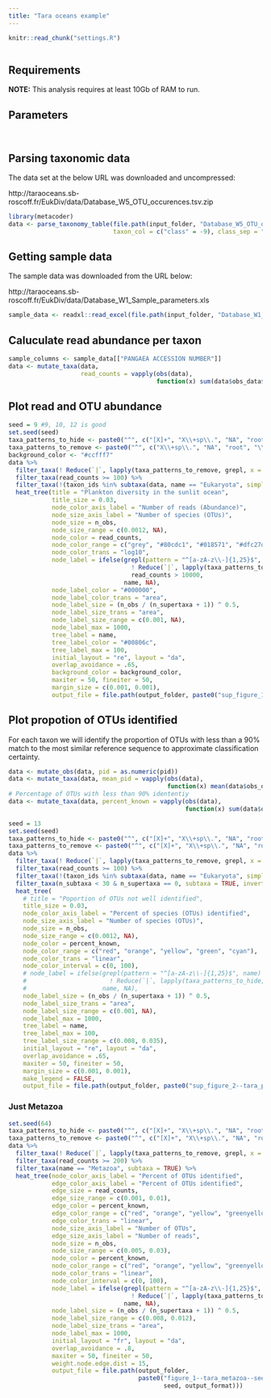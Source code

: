 ```yaml
---
title: "Tara oceans example"
---
```



```r
knitr::read_chunk("settings.R")
```

```r
```

## Requirements 

**NOTE:** This analysis requires at least 10Gb of RAM to run. 

## Parameters

```r
```

```r
```


## Parsing taxonomic data

The data set at the below URL was downloaded and uncompressed:

http://taraoceans.sb-roscoff.fr/EukDiv/data/Database_W5_OTU_occurences.tsv.zip

```r
library(metacoder)
data <- parse_taxonomy_table(file.path(input_folder, "Database_W5_OTU_occurences.tsv"), 
                             taxon_col = c("class" = -9), class_sep = "\\|")
```


## Getting sample data

The sample data was downloaded from the URL below:

http://taraoceans.sb-roscoff.fr/EukDiv/data/Database_W1_Sample_parameters.xls

```r
sample_data <- readxl::read_excel(file.path(input_folder, "Database_W1_Sample_parameters.xls"))
```


## Caluculate read abundance per taxon

```r
sample_columns <- sample_data[["PANGAEA ACCESSION NUMBER"]]
data <- mutate_taxa(data,
                    read_counts = vapply(obs(data),
                                         function(x) sum(data$obs_data$totab[x]), numeric(1)))
```


## Plot read and OTU abundance

```r
seed = 9 #9, 10, 12 is good
set.seed(seed)
taxa_patterns_to_hide <- paste0("^", c("[X]+", "X\\+sp\\.", "NA", "root", "\\*", "sp\\.", "sp"), "$")
taxa_patterns_to_remove <- paste0("^", c("X\\+sp\\.", "NA", "root", "\\*", "sp\\.", "sp"), "$")
background_color <- "#ccfff7"
data %>%
  filter_taxa(! Reduce(`|`, lapply(taxa_patterns_to_remove, grepl, x = name))) %>%
  filter_taxa(read_counts >= 100) %>%
  filter_taxa(!(taxon_ids %in% subtaxa(data, name == "Eukaryota", simplify = TRUE, include_input = TRUE) & n_supertaxa <= 1)) %>%
  heat_tree(title = "Plankton diversity in the sunlit ocean",
            title_size = 0.03,
            node_color_axis_label = "Number of reads (Abundance)",
            node_size_axis_label = "Number of species (OTUs)",
            node_size = n_obs,
            node_size_range = c(0.0012, NA),
            node_color = read_counts,
            node_color_range = c("grey", "#80cdc1", "#018571", "#dfc27d", "#a6611a"),
            node_color_trans = "log10",
            node_label = ifelse(grepl(pattern = "^[a-zA-z\\-]{1,25}$", name) &
                                  ! Reduce(`|`, lapply(taxa_patterns_to_hide, grepl, x = name)) &
                                  read_counts > 10000,
                                name, NA),
            node_label_color = "#000000",
            node_label_color_trans = "area",
            node_label_size = (n_obs / (n_supertaxa + 1)) ^ 0.5,
            node_label_size_trans = "area",
            node_label_size_range = c(0.001, NA),
            node_label_max = 1000,
            tree_label = name,
            tree_label_color = "#00806c",
            tree_label_max = 100,
            initial_layout = "re", layout = "da",
            overlap_avoidance = .65,
            background_color = background_color,
            maxiter = 50, fineiter = 50,
            margin_size = c(0.001, 0.001),
            output_file = file.path(output_folder, paste0("sup_figure_1--tara_all_plankton_diversity",  output_format)))
```


## Plot propotion of OTUs identified 

For each taxon we will identify the proportion of OTUs with less than a 90% match to the most similar reference sequence to approximate classification certainty. 

```r
data <- mutate_obs(data, pid = as.numeric(pid))
data <- mutate_taxa(data, mean_pid = vapply(obs(data),
                                            function(x) mean(data$obs_data$pid[x], na.rm = TRUE), numeric(1)))
# Percentage of OTUs with less than 90% idententiy
data <- mutate_taxa(data, percent_known = vapply(obs(data),
                                                 function(x) sum(data$obs_data$pid[x] >= 90, na.rm = TRUE) / length(x) * 100, numeric(1)))
```

```r
seed = 13
set.seed(seed)
taxa_patterns_to_hide <- paste0("^", c("[X]+", "X\\+sp\\.", "NA", "root", "\\*", "sp\\.", "sp"), "$")
taxa_patterns_to_remove <- paste0("^", c("[X]+", "X\\+sp\\.", "NA", "root", "\\*", "sp\\.", "sp"), "$")
data %>%
  filter_taxa(! Reduce(`|`, lapply(taxa_patterns_to_remove, grepl, x = name))) %>%
  filter_taxa(read_counts >= 100) %>%
  filter_taxa(!(taxon_ids %in% subtaxa(data, name == "Eukaryota", simplify = TRUE, include_input = TRUE) & n_supertaxa <= 1)) %>%
  filter_taxa(n_subtaxa < 30 & n_supertaxa == 0, subtaxa = TRUE, invert = TRUE) %>%
  heat_tree(
    # title = "Poportion of OTUs not well identified",
    title_size = 0.03,
    node_color_axis_label = "Percent of species (OTUs) identified",
    node_size_axis_label = "Number of species (OTUs)",
    node_size = n_obs,
    node_size_range = c(0.0012, NA),
    node_color = percent_known,
    node_color_range = c("red", "orange", "yellow", "green", "cyan"),
    node_color_trans = "linear",
    node_color_interval = c(0, 100),
    # node_label = ifelse(grepl(pattern = "^[a-zA-z\\-]{1,25}$", name) &
    #                       ! Reduce(`|`, lapply(taxa_patterns_to_hide, grepl, x = name)),
    #                     name, NA),
    node_label_size = (n_obs / (n_supertaxa + 1)) ^ 0.5,
    node_label_size_trans = "area",
    node_label_size_range = c(0.001, NA),
    node_label_max = 1000,
    tree_label = name,
    tree_label_max = 100,
    tree_label_size_range = c(0.008, 0.035),
    initial_layout = "re", layout = "da",
    overlap_avoidance = .65,
    maxiter = 50, fineiter = 50,
    margin_size = c(0.001, 0.001),
    make_legend = FALSE,
    output_file = file.path(output_folder, paste0("sup_figure_2--tara_proportion_identified",  output_format)))
```

### Just Metazoa

```r
set.seed(64)
taxa_patterns_to_hide <- paste0("^", c("[X]+", "X\\+sp\\.", "NA", "root", "\\*", "sp\\.", "sp"), "$")
taxa_patterns_to_remove <- paste0("^", c("[X]+", "X\\+sp\\.", "NA", "root", "\\*", "sp\\.", "sp"), "$")
data %>%
  filter_taxa(! Reduce(`|`, lapply(taxa_patterns_to_remove, grepl, x = name))) %>%
  filter_taxa(read_counts >= 200) %>%
  filter_taxa(name == "Metazoa", subtaxa = TRUE) %>%
  heat_tree(node_color_axis_label = "Percent of OTUs identified",
            edge_color_axis_label = "Percent of OTUs identified",
            edge_size = read_counts,
            edge_size_range = c(0.001, 0.01),
            edge_color = percent_known,
            edge_color_range = c("red", "orange", "yellow", "greenyellow", "green"),
            edge_color_trans = "linear",
            node_size_axis_label = "Number of OTUs",
            edge_size_axis_label = "Number of reads",
            node_size = n_obs,
            node_size_range = c(0.005, 0.03),
            node_color = percent_known,
            node_color_range = c("red", "orange", "yellow", "greenyellow", "green"),
            node_color_trans = "linear",
            node_color_interval = c(0, 100),
            node_label = ifelse(grepl(pattern = "^[a-zA-z\\-]{1,25}$", name) &
                                  ! Reduce(`|`, lapply(taxa_patterns_to_hide, grepl, x = name)),
                                name, NA),
            node_label_size = (n_obs / (n_supertaxa + 1)) ^ 0.5,
            node_label_size_range = c(0.008, 0.012),
            node_label_size_trans = "area",
            node_label_max = 1000,
            initial_layout = "fr", layout = "da",
            overlap_avoidance = .8,
            maxiter = 50, fineiter = 50,
            weight.node.edge.dist = 15,
            output_file = file.path(output_folder,
                                    paste0("figure_1--tara_metazoa--seed_",
                                           seed, output_format)))
```
